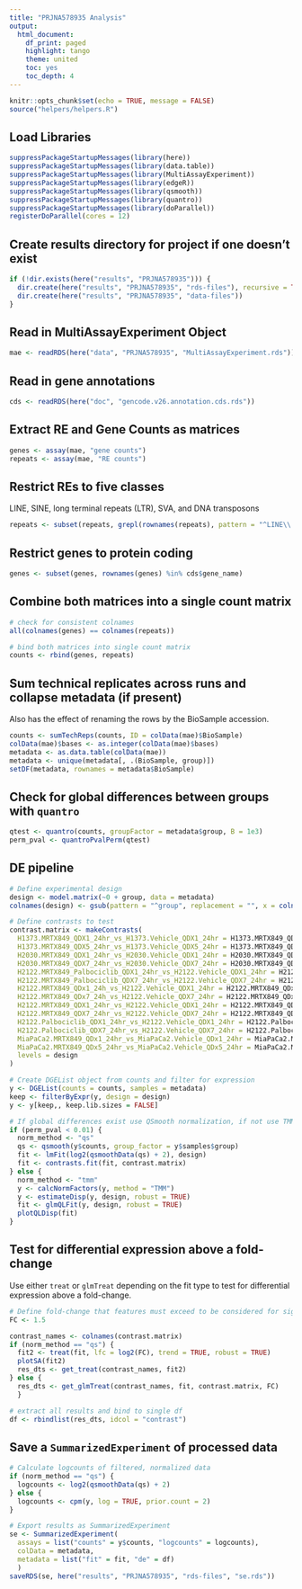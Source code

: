 ```yaml
---
title: "PRJNA578935 Analysis"
output:
  html_document:
    df_print: paged
    highlight: tango
    theme: united
    toc: yes
    toc_depth: 4
---
```


```r
knitr::opts_chunk$set(echo = TRUE, message = FALSE)
source("helpers/helpers.R")
```

## Load Libraries

```r
suppressPackageStartupMessages(library(here))
suppressPackageStartupMessages(library(data.table))
suppressPackageStartupMessages(library(MultiAssayExperiment))
suppressPackageStartupMessages(library(edgeR))
suppressPackageStartupMessages(library(qsmooth))
suppressPackageStartupMessages(library(quantro))
suppressPackageStartupMessages(library(doParallel))
registerDoParallel(cores = 12)
```

## Create results directory for project if one doesn't exist

```r
if (!dir.exists(here("results", "PRJNA578935"))) {
  dir.create(here("results", "PRJNA578935", "rds-files"), recursive = TRUE)
  dir.create(here("results", "PRJNA578935", "data-files"))
}
```

## Read in MultiAssayExperiment Object

```r
mae <- readRDS(here("data", "PRJNA578935", "MultiAssayExperiment.rds"))
```

## Read in gene annotations

```r
cds <- readRDS(here("doc", "gencode.v26.annotation.cds.rds"))
```

## Extract RE and Gene Counts as matrices

```r
genes <- assay(mae, "gene counts")
repeats <- assay(mae, "RE counts")
```

## Restrict REs to five classes

LINE, SINE, long terminal repeats (LTR), SVA, and DNA transposons

```r
repeats <- subset(repeats, grepl(rownames(repeats), pattern = "^LINE\\.|^SINE\\.|^LTR\\.|.*\\.SVA\\..*|^DNA\\."))
```

## Restrict genes to protein coding

```r
genes <- subset(genes, rownames(genes) %in% cds$gene_name)
```

## Combine both matrices into a single count matrix

```r
# check for consistent colnames
all(colnames(genes) == colnames(repeats))

# bind both matrices into single count matrix
counts <- rbind(genes, repeats)
```

## Sum technical replicates across runs and collapse metadata (if present)

Also has the effect of renaming the rows by the BioSample accession.

```r
counts <- sumTechReps(counts, ID = colData(mae)$BioSample)
colData(mae)$bases <- as.integer(colData(mae)$bases)
metadata <- as.data.table(colData(mae))
metadata <- unique(metadata[, .(BioSample, group)])
setDF(metadata, rownames = metadata$BioSample)
```

## Check for global differences between groups with `quantro`

```r
qtest <- quantro(counts, groupFactor = metadata$group, B = 1e3)
perm_pval <- quantroPvalPerm(qtest)
```

## DE pipeline

```r
# Define experimental design
design <- model.matrix(~0 + group, data = metadata)
colnames(design) <- gsub(pattern = "^group", replacement = "", x = colnames(design))

# Define contrasts to test
contrast.matrix <- makeContrasts(
  H1373.MRTX849_QDX1_24hr_vs_H1373.Vehicle_QDX1_24hr = H1373.MRTX849_QDX1_24hr - H1373.Vehicle_QDX1_24hr,
  H1373.MRTX849_QDX5_24hr_vs_H1373.Vehicle_QDX5_24hr = H1373.MRTX849_QDX5_24hr - H1373.Vehicle_QDX5_24hr,
  H2030.MRTX849_QDX1_24hr_vs_H2030.Vehicle_QDX1_24hr = H2030.MRTX849_QDX1_24hr - H2030.Vehicle_QDX1_24hr,
  H2030.MRTX849_QDX7_24hr_vs_H2030.Vehicle_QDX7_24hr = H2030.MRTX849_QDX7_24hr - H2030.Vehicle_QDX7_24hr,
  H2122.MRTX849_Palbociclib_QDX1_24hr_vs_H2122.Vehicle_QDX1_24hr = H2122.MRTX849_Palbociclib_QDX1_24hr - H2122.Vehicle_QDX1_24hr,
  H2122.MRTX849_Palbociclib_QDX7_24hr_vs_H2122.Vehicle_QDX7_24hr = H2122.MRTX849_Palbociclib_QDX7_24hr - H2122.Vehicle_QDX7_24hr,
  H2122.MRTX849_QDx1_24h_vs_H2122.Vehicle_QDX1_24hr = H2122.MRTX849_QDx1_24h - H2122.Vehicle_QDX1_24hr,
  H2122.MRTX849_QDx7_24h_vs_H2122.Vehicle_QDX7_24hr = H2122.MRTX849_QDx7_24h - H2122.Vehicle_QDX7_24hr,
  H2122.MRTX849_QDX1_24hr_vs_H2122.Vehicle_QDX1_24hr = H2122.MRTX849_QDX1_24hr - H2122.Vehicle_QDX1_24hr,
  H2122.MRTX849_QDX7_24hr_vs_H2122.Vehicle_QDX7_24hr = H2122.MRTX849_QDX7_24hr - H2122.Vehicle_QDX7_24hr,
  H2122.Palbociclib_QDX1_24hr_vs_H2122.Vehicle_QDX1_24hr = H2122.Palbociclib_QDX1_24hr - H2122.Vehicle_QDX1_24hr,
  H2122.Palbociclib_QDX7_24hr_vs_H2122.Vehicle_QDX7_24hr = H2122.Palbociclib_QDX7_24hr - H2122.Vehicle_QDX7_24hr,
  MiaPaCa2.MRTX849_QDx1_24hr_vs_MiaPaCa2.Vehicle_QDx1_24hr = MiaPaCa2.MRTX849_QDx1_24hr - MiaPaCa2.Vehicle_QDx1_24hr,
  MiaPaCa2.MRTX849_QDx5_24hr_vs_MiaPaCa2.Vehicle_QDx5_24hr = MiaPaCa2.MRTX849_QDx5_24hr - MiaPaCa2.Vehicle_QDx5_24hr,
  levels = design
)

# Create DGEList object from counts and filter for expression
y <- DGEList(counts = counts, samples = metadata)
keep <- filterByExpr(y, design = design)
y <- y[keep,, keep.lib.sizes = FALSE]

# If global differences exist use QSmooth normalization, if not use TMM
if (perm_pval < 0.01) {
  norm_method <- "qs"
  qs <- qsmooth(y$counts, group_factor = y$samples$group)
  fit <- lmFit(log2(qsmoothData(qs) + 2), design)
  fit <- contrasts.fit(fit, contrast.matrix)
} else {
  norm_method <- "tmm"
  y <- calcNormFactors(y, method = "TMM")
  y <- estimateDisp(y, design, robust = TRUE)
  fit <- glmQLFit(y, design, robust = TRUE)
  plotQLDisp(fit)
}
```

## Test for differential expression above a fold-change

Use either `treat` or `glmTreat` depending on the fit type to test for 
differential expression above a fold-change.

```r
# Define fold-change that features must exceed to be considered for significance
FC <- 1.5

contrast_names <- colnames(contrast.matrix)
if (norm_method == "qs") {
  fit2 <- treat(fit, lfc = log2(FC), trend = TRUE, robust = TRUE)
  plotSA(fit2)
  res_dts <- get_treat(contrast_names, fit2)
} else {
  res_dts <- get_glmTreat(contrast_names, fit, contrast.matrix, FC)
  }

# extract all results and bind to single df
df <- rbindlist(res_dts, idcol = "contrast")
```

## Save a `SummarizedExperiment` of processed data

```r
# Calculate logcounts of filtered, normalized data
if (norm_method == "qs") {
  logcounts <- log2(qsmoothData(qs) + 2)
} else {
  logcounts <- cpm(y, log = TRUE, prior.count = 2)
}

# Export results as SummarizedExperiment
se <- SummarizedExperiment(
  assays = list("counts" = y$counts, "logcounts" = logcounts),
  colData = metadata,
  metadata = list("fit" = fit, "de" = df)
  )
saveRDS(se, here("results", "PRJNA578935", "rds-files", "se.rds"))
```
